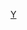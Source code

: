{{Encourage|bgcolor=#FF9900|fontcolor=black|stripe=2|stripecolor=#003366|title=年會特別貢獻|}}<includeonly>[[Category:年會特別貢獻|{{PAGENAME}}]]</includeonly><noinclude>[[Category:年會特別貢獻| ]][[Category:維基獎勵模板|Y]]</noinclude>